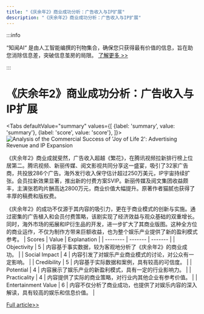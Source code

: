 ```yaml
---
title: "《庆余年2》商业成功分析：广告收入与IP扩展"
description: "《庆余年2》商业成功分析：广告收入与IP扩展"
---
```



:::info

“知闻AI“ 是由人工智能编撰的刊物集合，确保您只获得最有价值的信息，旨在助您消除信息差，突破信息茧房的局限。  [了解更多 >>](/)

:::

# 《庆余年2》商业成功分析：广告收入与IP扩展


<Tabs
	defaultValue="summary"
	values={[
	{label: 'summary', value: 'summary'},
	{label: 'score', value: 'score'},
]}>
<TabItem value="summary">
<img
  src="https://image.informedainews.com/2024/06/Ent-HV2-1717723063-0.jpg"
  alt="Analysis of the Commercial Success of 'Joy of Life 2': Advertising Revenue and IP Expansion"
/>



《庆余年2》商业成就斐然，广告收入超越《繁花》，在腾讯视频拉新排行榜上位居第二。腾讯视频、新丽传媒、阅文影视共同分享这一盛宴，吸引了32家广告商，共投放286个广告。海外发行收入保守估计超过250万美元，IP宇宙持续扩张。会员拉新效果显著，推出新的付费方案SVIP。新丽传媒及阅文集团收益颇丰，主演张若昀片酬高达2800万元，商业价值大幅提升。原著作者猫腻也获得了丰厚的稿费和版权费。

《庆余年2》的成功不仅源于其内容的吸引力，更在于商业模式的创新与实施。通过密集的广告植入和会员付费策略，该剧实现了经济效益与观众基础的双重增长。同时，海外市场的拓展和IP衍生品的开发，进一步扩大了其商业版图。这种全方位的商业运作，不仅为制作方带来巨额收益，也为整个娱乐产业提供了新的盈利模式参考。
</TabItem>
<TabItem value="score">
	| Scores     | Value   | Explanation |
	| -------- | ------- | ------- |
	| Objectivity  | 5    | 内容基于事实数据，较为客观地分析了《庆余年2》的商业成功。    |
	| Social Impact | 4     | 内容引发了对娱乐产业商业模式的讨论，对公众有一定影响。    |
	| Credibility    | 5    | 内容基于实际数据和案例，具有较高的可信度。    |
	| Potential    | 4    | 内容展示了娱乐产业的新盈利模式，具有一定的行业影响力。    |
	| Practicality    | 4    | 内容提供了实际的商业策略，对行业内其他企业有参考价值。    |
	| Entertainment Value    | 6    | 内容不仅分析了商业成功，也提供了对娱乐内容的深入解读，具有较高的娱乐和信息价值。    |
</TabItem>
</Tabs>

[Full article>>](https://www.36kr.com/p/2807634737084038)
